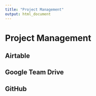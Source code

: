 ```yaml
---
title: "Project Management"
output: html_document
---
```


# Project Management


## Airtable


## Google Team Drive


## GitHub
